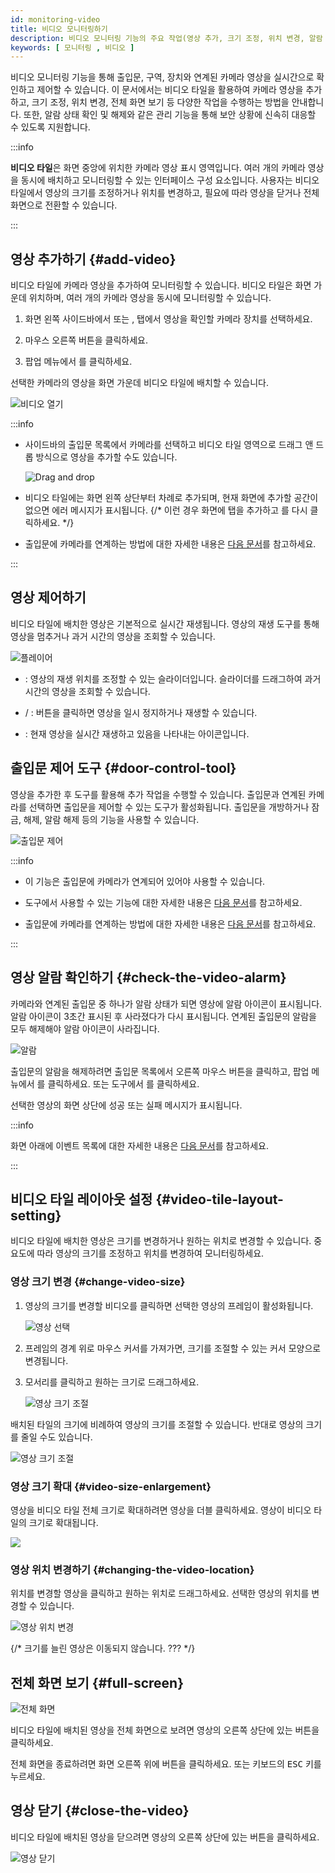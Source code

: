 ```yaml
---
id: monitoring-video
title: 비디오 모니터링하기
description: 비디오 모니터링 기능의 주요 작업(영상 추가, 크기 조정, 위치 변경, 알람 확인 등)을 단계적으로 안내합니다.
keywords: [ 모니터링 , 비디오 ]
---
```


비디오 모니터링 기능을 통해 출입문, 구역, 장치와 연계된 카메라 영상을 실시간으로 확인하고 제어할 수 있습니다. 이 문서에서는 비디오 타일을 활용하여 카메라 영상을 추가하고, 크기 조정, 위치 변경, 전체 화면 보기 등 다양한 작업을 수행하는 방법을 안내합니다. 또한, 알람 상태 확인 및 해제와 같은 관리 기능을 통해 보안 상황에 신속히 대응할 수 있도록 지원합니다.

:::info

**비디오 타일**은 화면 중앙에 위치한 카메라 영상 표시 영역입니다. 여러 개의 카메라 영상을 동시에 배치하고 모니터링할 수 있는 인터페이스 구성 요소입니다. 사용자는 비디오 타일에서 영상의 크기를 조정하거나 위치를 변경하고, 필요에 따라 영상을 닫거나 전체 화면으로 전환할 수 있습니다.

:::

## 영상 추가하기 {#add-video}

비디오 타일에 카메라 영상을 추가하여 모니터링할 수 있습니다. 비디오 타일은 화면 가운데 위치하며, 여러 개의 카메라 영상을 동시에 모니터링할 수 있습니다.

1. 화면 왼쪽 사이드바에서 <Cmd sid='arena.tree.door.title' /> 또는 <Cmd sid='arena.tree.map.title' />, <Cmd sid='arena.tree.device.title' /> 탭에서 영상을 확인할 카메라 장치를 선택하세요.

1. 마우스 오른쪽 버튼을 클릭하세요.

1. 팝업 메뉴에서 <Cmd sid='arena.tree.contextMenu.openVideo' />를 클릭하세요.

선택한 카메라의 영상을 화면 가운데 비디오 타일에 배치할 수 있습니다.

<Image src='/img/monitoring-door-control-open-video.png' alt='비디오 열기' />

:::info

* 사이드바의 출입문 목록에서 카메라를 선택하고 비디오 타일 영역으로 드래그 앤 드롭 방식으로 영상을 추가할 수도 있습니다.

  <Image src='/img/monitoring-door-control-open-video-drag-drop.png' alt='Drag and drop' />

* 비디오 타일에는 화면 왼쪽 상단부터 차례로 추가되며, 현재 화면에 추가할 공간이 없으면 에러 메시지가 표시됩니다. {/* 이런 경우 화면에 탭을 추가하고 <Cmd sid='arena.tree.contextMenu.openVideo' />를 다시 클릭하세요. */}

* 출입문에 카메라를 연계하는 방법에 대한 자세한 내용은 [다음 문서](#)를 참고하세요.

:::


## 영상 제어하기

비디오 타일에 배치한 영상은 기본적으로 실시간 재생됩니다. 영상의 재생 도구를 통해 영상을 멈추거나 과거 시간의 영상을 조회할 수 있습니다.

<Image src='/img/monitoring-video-player.png' alt='플레이어' />

* <Num num='1' />: 영상의 재생 위치를 조정할 수 있는 슬라이더입니다. 슬라이더를 드래그하여 과거 시간의 영상을 조회할 수 있습니다.

* <Num num='2' /> <IcPlay/> / <IcPause/>: 버튼을 클릭하면 영상을 일시 정지하거나 재생할 수 있습니다.

* <Num num='3' />: 현재 영상을 실시간 재생하고 있음을 나타내는 아이콘입니다.


## 출입문 제어 도구 {#door-control-tool}

영상을 추가한 후 <Cmd sid='arena.map.doorControl' /> 도구를 활용해 추가 작업을 수행할 수 있습니다. 출입문과 연계된 카메라를 선택하면 출입문을 제어할 수 있는 <Cmd sid='arena.map.doorControl' /> 도구가 활성화됩니다. 출입문을 개방하거나 잠금, 해제, 알람 해제 등의 기능을 사용할 수 있습니다.

<Image src='/img/monitoring-door-control.png' alt='출입문 제어' />

:::info

* 이 기능은 출입문에 카메라가 연계되어 있어야 사용할 수 있습니다.

* <Cmd sid='arena.map.doorControl' /> 도구에서 사용할 수 있는 기능에 대한 자세한 내용은 [다음 문서](control-door)를 참고하세요.

* 출입문에 카메라를 연계하는 방법에 대한 자세한 내용은 [다음 문서](#)를 참고하세요.

:::

## 영상 알람 확인하기 {#check-the-video-alarm}

카메라와 연계된 출입문 중 하나가 알람 상태가 되면 영상에 알람 아이콘이 표시됩니다. 알람 아이콘이 3초간 표시된 후 사라졌다가 다시 표시됩니다. 연계된 출입문의 알람을 모두 해제해야 알람 아이콘이 사라집니다.

<Image src='/img/monitoring-video-alarm.png' alt='알람' />

출입문의 알람을 해제하려면 출입문 목록에서 오른쪽 마우스 버튼을 클릭하고, 팝업 메뉴에서 <Cmd sid='arena.tree.contextMenu.clearAlarm' />를 클릭하세요. 또는 <Cmd sid='arena.map.doorControl' /> 도구에서  <Cmd sid='arena.tree.contextMenu.clearAlarm' />를 클릭하세요.

선택한 영상의 화면 상단에 성공 또는 실패 메시지가 표시됩니다.

:::info

화면 아래에 이벤트 목록에 대한 자세한 내용은 [다음 문서](#)를 참고하세요.

:::


## 비디오 타일 레이아웃 설정 {#video-tile-layout-setting}

비디오 타일에 배치한 영상은 크기를 변경하거나 원하는 위치로 변경할 수 있습니다. 중요도에 따라 영상의 크기를 조정하고 위치를 변경하여 모니터링하세요.

### 영상 크기 변경 {#change-video-size}

1. 영상의 크기를 변경할 비디오를 클릭하면 선택한 영상의 프레임이 활성화됩니다.

    <Image src='/img/monitoring-video-adjust-size-01.png' alt='영상 선택' />

1. 프레임의 경계 위로 마우스 커서를 가져가면, 크기를 조절할 수 있는 커서 모양으로 변경됩니다.

1. 모서리를 클릭하고 원하는 크기로 드래그하세요. 

    <Image src='/img/monitoring-video-adjust-size-02.png' alt='영상 크기 조절' />

배치된 타일의 크기에 비례하여 영상의 크기를 조절할 수 있습니다. 반대로 영상의 크기를 줄일 수도 있습니다.

<Image src='/img/monitoring-video-adjust-size-03.png' alt='영상 크기 조절' />

### 영상 크기 확대 {#video-size-enlargement}

영상을 비디오 타일 전체 크기로 확대하려면 영상을 더블 클릭하세요. 영상이 비디오 타일의 크기로 확대됩니다.

<Image src='/img/common/monitoring-video-extend.gif' />

### 영상 위치 변경하기 {#changing-the-video-location}

위치를 변경할 영상을 클릭하고 원하는 위치로 드래그하세요. 선택한 영상의 위치를 변경할 수 있습니다.

<Image src='/img/monitoring-video-move-position.png' alt='영상 위치 변경' />

{/* 크기를 늘린 영상은 이동되지 않습니다. ??? */}


## 전체 화면 보기 {#full-screen}

<Columns>
<Column className='align-left'>

<Image src='/img/monitoring-video-fullscreen.png' alt='전체 화면' />

</Column>
<Column>

비디오 타일에 배치된 영상을 전체 화면으로 보려면 영상의 오른쪽 상단에 있는 <IcFullscreen /> 버튼을 클릭하세요.

전체 화면을 종료하려면 화면 오른쪽 위에 <IcRestorscreen/> 버튼을 클릭하세요. 또는 키보드의 <kbd>ESC</kbd> 키를 누르세요.

</Column>

</Columns>




## 영상 닫기 {#close-the-video}

비디오 타일에 배치된 영상을 닫으려면 영상의 오른쪽 상단에 있는 <IcClose /> 버튼을 클릭하세요.

<Image src='/img/monitoring-video-close.png' alt='영상 닫기' />